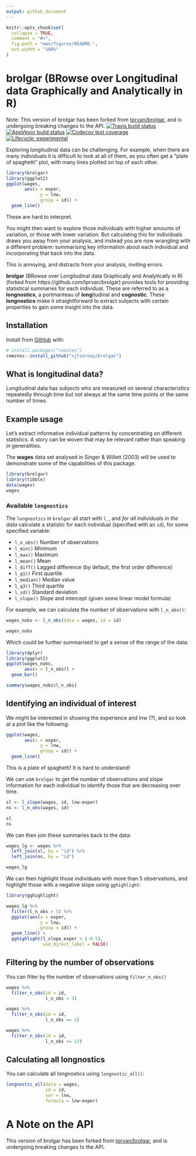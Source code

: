 ```yaml
---
output: github_document
---
```


<!-- README.md is generated from README.Rmd. Please edit that file -->

```r
knitr::opts_chunk$set(
  collapse = TRUE,
  comment = "#>",
  fig.path = "man/figures/README-",
  out.width = "100%"
)
```
# brolgar (BRowse over Longitudinal data Graphically and Analytically in R) 

Note: This version of brolgar has been forked from [tprvan/brolgar](https://github.com/tprvan/brolgar), and is undergoing breaking changes to the API.
<!-- badges: start -->
[![Travis build status](https://travis-ci.org/njtierney/brolgar.svg?branch=master)](https://travis-ci.org/njtierney/brolgar)
[![AppVeyor build status](https://ci.appveyor.com/api/projects/status/github/njtierney/brolgar?branch=master&svg=true)](https://ci.appveyor.com/project/njtierney/brolgar)
[![Codecov test coverage](https://codecov.io/gh/njtierney/brolgar/branch/master/graph/badge.svg)](https://codecov.io/gh/njtierney/brolgar?branch=master)
[![Lifecycle: experimental](https://img.shields.io/badge/lifecycle-experimental-orange.svg)](https://www.tidyverse.org/lifecycle/#experimental)
<!-- badges: end -->

Exploring longitudinal data can be challenging. For example, when there are many individuals it is difficult to look at all of them, as you often get a "plate of spaghetti" plot, with many lines plotted on top of each other. 

```r
library(brolgar)
library(ggplot2)
ggplot(wages, 
       aes(x = exper, 
             y = lnw, 
             group = id)) + 
  geom_line()
```

These are hard to interpret. 

You might then want to explore those individuals with higher amounts of variation, or those with lower variation. But calculating this for individuals draws you away from your analysis, and instead you are now wrangling with a different problem: summarising key information about each individual and incorporating that back into the data. 

This is annoying, and distracts from your analysis, inviting errors.

**brolgar** (BRowse over Longitudinal data Graphically and Analytically in R) (forked from https://github.com/tprvan/brolgar)
provides tools for providing statistical summaries for each individual. These are referred to as a **longnostics**, a portmanteau of **long**itudinal and **cognostic**. These **longnostics** make it straightforward to extract subjects with certain properties to gain some insight into the data. 

## Installation

Install from [GitHub](https://github.com/) with:

``` r
# install.packages("remotes")
remotes::install_github("njtierney/brolgar")
```

## What is longitudinal data?

Longitudinal data has subjects who are measured on several characteristics repeatedly through time but not always at the same time points or the same number of times. 

## Example usage

Let's extract informative individual patterns by concentrating on different statistics. A story can be woven that may be relevant rather than speaking in generalities.

The **wages** data set analysed in Singer & Willett (2003) will be used to demonstrate some of the capabilities of this package.  

```r
library(brolgar)
library(tibble)
data(wages)
wages
```

### Available `longnostics`

The `longnostics` in `brolgar` all start with `l_`, and *for all individuals in the data* calculate a statistic for each individual (specified with an `id`), for some specified variable:

* `l_n_obs()` Number of observations
* `l_min()` Minimum
* `l_max()` Maximum
* `l_mean()` Mean
* `l_diff()` Lagged difference (by default, the first order difference)
* `l_q1()` First quartile
* `l_median()` Median value
* `l_q3()` Third quartile
* `l_sd()` Standard deviation
* `l_slope()` Slope and intercept (given some linear model formula)

For example, we can calculate the number of observations with `l_n_obs()`:

```r
wages_nobs <- l_n_obs(data = wages, id = id)

wages_nobs
```

Which could be further summarised to get a sense of the range of the data:

```r
library(dplyr)
library(ggplot2)
ggplot(wages_nobs,
       aes(x = l_n_obs)) + 
  geom_bar()

summary(wages_nobs$l_n_obs)
```

## Identifying an individual of interest

We might be interested in showing the experience and lnw (?), and so look at a plot like the following:

```r
ggplot(wages, 
       aes(x = exper, 
             y = lnw, 
             group = id)) + 
  geom_line()
```

This is a plate of spaghetti! It is hard to understand!

We can use `brolgar` to get the number of observations and slope information for each individual to identify those that are decreasing over time.

```r
sl <- l_slope(wages, id, lnw~exper)
ns <- l_n_obs(wages, id)

sl
ns
```

We can then join these summaries back to the data:

```r
wages_lg <- wages %>%
  left_join(sl, by = "id") %>%
  left_join(ns, by = "id")

wages_lg
```

We can then highlight those individuals with more than 5 observations, and highlight those with a negative slope using `gghighlight`:

```r
library(gghighlight)

wages_lg %>% 
  filter(l_n_obs > 5) %>%
  ggplot(aes(x = exper, 
             y = lnw, 
             group = id)) + 
  geom_line() +
  gghighlight(l_slope_exper < (-0.5),
              use_direct_label = FALSE)
```

## Filtering by the number of observations

You can filter by the number of observations using `filter_n_obs()`

```r
wages %>%
  filter_n_obs(id = id,
               l_n_obs > 3)

wages %>%
  filter_n_obs(id = id,
               l_n_obs == 1)

wages %>%
  filter_n_obs(id = id,
               l_n_obs >= 13)


```


## Calculating all longnostics

You can calculate all longnostics using `longnostic_all()`:

```r

longnostic_all(data = wages,
               id = id,
               var = lnw,
               formula = lnw~exper)

```


# A Note on the API

This version of brolgar has been forked from [tprvan/brolgar](https://github.com/tprvan/brolgar), and is undergoing breaking changes to the API.
